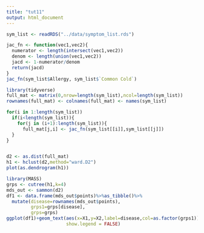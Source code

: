 ---
title: "tut11"
output: html_document
---

```{r echo=FALSE}
sym_list <- readRDS("../data/symptom_list.rds")

jac_fn <- function(vec1,vec2){
  numerator <- length(intersect(vec1,vec2))
  denom <- length(union(vec1,vec2))
  jacd <- 1-numerator/denom
  return(jacd)
}
jac_fn(sym_list$Allergy, sym_list$`Common Cold`)
```

```{r echo=FALSE}
library(tidyverse)
full_mat <- matrix(0,nrow=length(sym_list),ncol=length(sym_list))
rownames(full_mat) <- colnames(full_mat) <- names(sym_list)

for(i in 1:length(sym_list))
  if(i<length(sym_list)){
    for(j in (i+1):length(sym_list)){
      full_mat[j,i] <- jac_fn(sym_list[[i]],sym_list[[j]])
  }
}


d2 <- as.dist(full_mat)
h1 <- hclust(d2,method="ward.D2")
plot(as.dendrogram(h1))

library(MASS)
grps <- cutree(h1,k=4)
mds_out <- sammon(d2)
df1 <- data.frame(mds_out$points)%>%as_tibble()%>%
  mutate(disease=rownames(mds_out$points),
         grps1=grps[disease],
         grps=grps)
ggplot(df1)+geom_text(aes(x=X1,y=X2,label=disease,col=as.factor(grps1)),
                      show.legend = FALSE)
```

